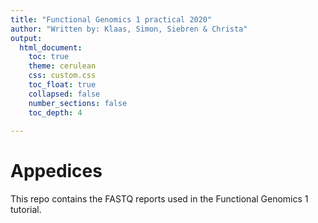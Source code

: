 ```yaml
---
title: "Functional Genomics 1 practical 2020"
author: "Written by: Klaas, Simon, Siebren & Christa"
output: 
  html_document:
    toc: true
    theme: cerulean
    css: custom.css
    toc_float: true
    collapsed: false
    number_sections: false
    toc_depth: 4
    
---
```


<style type="text/css">
.title {
  display: none;
}

#getting-started img {
  margin-right: 10px;
}

</style>

# **Appedices**  
This repo contains the FASTQ reports used in the Functional Genomics 1 tutorial.      
   
